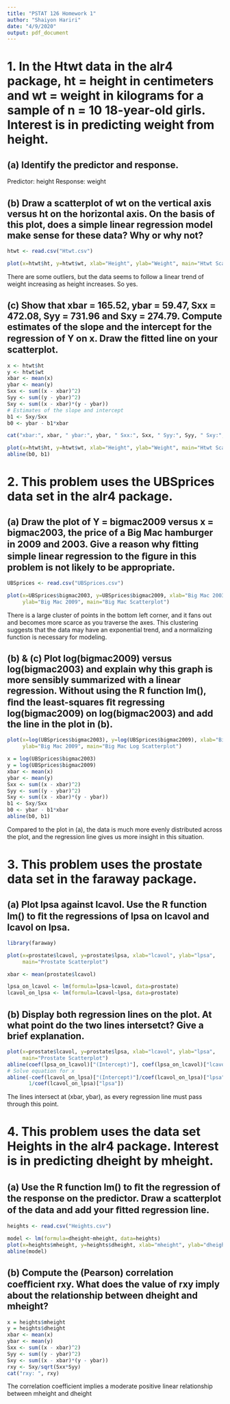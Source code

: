 ```yaml
---
title: "PSTAT 126 Homework 1"
author: "Shaiyon Hariri"
date: "4/9/2020"
output: pdf_document
---
```


# 1. In the Htwt data in the alr4 package, ht = height in centimeters and wt = weight in kilograms for a sample of n = 10 18-year-old girls. Interest is in predicting weight from height.

## (a) Identify the predictor and response.

Predictor: height 
Response: weight

## (b) Draw a scatterplot of wt on the vertical axis versus ht on the horizontal axis. On the basis of this plot, does a simple linear regression model make sense for these data? Why or why not?

```r
htwt <- read.csv("Htwt.csv")

plot(x=htwt$ht, y=htwt$wt, xlab="Height", ylab="Weight", main="Htwt Scatterplot")
```

There are some outliers, but the data seems to follow a linear trend of weight increasing as height increases. So yes.

## (c) Show that xbar = 165.52, ybar = 59.47, Sxx = 472.08, Syy = 731.96 and Sxy = 274.79. Compute estimates of the slope and the intercept for the regression of Y on x. Draw the ﬁtted line on your scatterplot.

```r
x <- htwt$ht
y <- htwt$wt
xbar <- mean(x)
ybar <- mean(y)
Sxx <- sum((x - xbar)^2)
Syy <- sum((y - ybar)^2)
Sxy <- sum((x - xbar)*(y - ybar))
# Estimates of the slope and intercept
b1 <- Sxy/Sxx
b0 <- ybar - b1*xbar

cat("xbar:", xbar, " ybar:", ybar, " Sxx:", Sxx, " Syy:", Syy, " Sxy:", Sxy)

plot(x=htwt$ht, y=htwt$wt, xlab="Height", ylab="Weight", main="Htwt Scatterplot")
abline(b0, b1)
```

# 2. This problem uses the UBSprices data set in the alr4 package.

## (a) Draw the plot of Y = bigmac2009 versus x = bigmac2003, the price of a Big Mac hamburger in 2009 and 2003. Give a reason why ﬁtting simple linear regression to the ﬁgure in this problem is not likely to be appropriate.

```r
UBSprices <- read.csv("UBSprices.csv")

plot(x=UBSprices$bigmac2003, y=UBSprices$bigmac2009, xlab="Big Mac 2003", 
     ylab="Big Mac 2009", main="Big Mac Scatterplot")
```

There is a large cluster of points in the bottom left corner, and it fans out and becomes more scarce as you traverse the axes. This clustering suggests that the data may have an exponential trend, and a normalizing function is necessary for modeling.

## (b) & (c) Plot log(bigmac2009) versus log(bigmac2003) and explain why this graph is more sensibly summarized with a linear regression. Without using the R function lm(), ﬁnd the least-squares ﬁt regressing log(bigmac2009) on log(bigmac2003) and add the line in the plot in (b).

```r
plot(x=log(UBSprices$bigmac2003), y=log(UBSprices$bigmac2009), xlab="Big Mac 2003", 
     ylab="Big Mac 2009", main="Big Mac Log Scatterplot")

x = log(UBSprices$bigmac2003)
y = log(UBSprices$bigmac2009)
xbar <- mean(x)
ybar <- mean(y)
Sxx <- sum((x - xbar)^2)
Syy <- sum((y - ybar)^2)
Sxy <- sum((x - xbar)*(y - ybar))
b1 <- Sxy/Sxx
b0 <- ybar - b1*xbar
abline(b0, b1)
```

Compared to the plot in (a), the data is much more evenly distributed across the plot, and the regression line gives us more insight in this situation.


# 3. This problem uses the prostate data set in the faraway package.

## (a) Plot lpsa against lcavol. Use the R function lm() to ﬁt the regressions of lpsa on lcavol and lcavol on lpsa.
```r
library(faraway)

plot(x=prostate$lcavol, y=prostate$lpsa, xlab="lcavol", ylab="lpsa", 
     main="Prostate Scatterplot")

xbar <- mean(prostate$lcavol)

lpsa_on_lcavol <- lm(formula=lpsa~lcavol, data=prostate)
lcavol_on_lpsa <- lm(formula=lcavol~lpsa, data=prostate)
```
## (b) Display both regression lines on the plot. At what point do the two lines intersetct? Give a brief explanation.
```r
plot(x=prostate$lcavol, y=prostate$lpsa, xlab="lcavol", ylab="lpsa", 
     main="Prostate Scatterplot")
abline(coef(lpsa_on_lcavol)["(Intercept)"], coef(lpsa_on_lcavol)["lcavol"])
# Solve equation for x
abline(-coef(lcavol_on_lpsa)["(Intercept)"]/coef(lcavol_on_lpsa)["lpsa"], 
       1/coef(lcavol_on_lpsa)["lpsa"])
```

The lines intersect at (xbar, ybar), as every regression line must pass through this point.


# 4. This problem uses the data set Heights in the alr4 package. Interest is in predicting dheight by mheight.

## (a) Use the R function lm() to ﬁt the regression of the response on the predictor. Draw a scatterplot of the data and add your ﬁtted regression line.
```r
heights <- read.csv("Heights.csv")

model <- lm(formula=dheight~mheight, data=heights)
plot(x=heights$mheight, y=heights$dheight, xlab="mheight", ylab="dheight", main="Heights Scatterplot")
abline(model)
```

## (b) Compute the (Pearson) correlation coeﬃcient rxy. What does the value of rxy imply about the relationship between dheight and mheight?
```r
x = heights$mheight
y = heights$dheight
xbar <- mean(x)
ybar <- mean(y)
Sxx <- sum((x - xbar)^2)
Syy <- sum((y - ybar)^2)
Sxy <- sum((x - xbar)*(y - ybar))
rxy <- Sxy/sqrt(Sxx*Syy)
cat("rxy: ", rxy)
```

The correlation coefficient implies a moderate positive linear relationship between mheight and dheight





